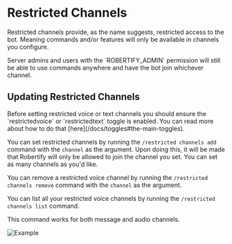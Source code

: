 
# Restricted Channels

Restricted channels provide, as the name suggests, restricted access to the bot. Meaning commands and/or features
will only be available in channels you configure.

<Callout type='info'>
    Server admins and users with the `ROBERTIFY_ADMIN` permission will still be able to use commands anywhere and have the bot join whichever channel.
</Callout>

## Updating Restricted Channels

<Callout type='warning'>
    Before setting restricted voice or text channels you should ensure the `restrictedvoice` or `restrictedtext` toggle is enabled.
    You can read more about how to do that [here](/docs/toggles#the-main-toggles).
</Callout>

You can set restricted channels by running the `/restricted channels add` command with the `channel` as the argument.
Upon doing this, it will be made that Robertify will only be allowed to join the channel you set. You can set as many channels as you'd like.

You can remove a restricted voice channel by running the `/restricted channels remove` command with the `channel` as the argument.

You can list all your restricted voice channels by running the `/restricted channels list` command.

<Callout type='info'>
    This command works for both message and audio channels.
</Callout>

![Example](https://i.imgur.com/k0TDA9V.gif)